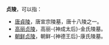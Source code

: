 '''贞陵'''，可以指：
*[[唐貞陵|唐貞陵]]，唐宣宗陵墓，唐十八陵之一。
*[[高丽贞陵|高丽贞陵]]，高丽-{神成太后}-金氏陵墓。
*[[朝鲜贞陵|朝鲜贞陵]]，朝鲜-{神德王后}-康氏陵墓。

{{Disambig|Cat=二字墓葬建筑消歧义}}